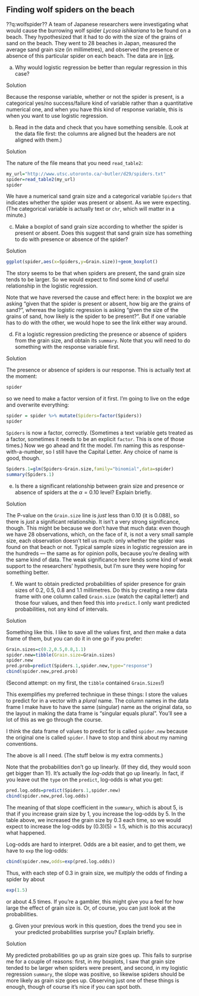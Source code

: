 ##  Finding wolf spiders on the beach


??q:wolfspider?? A team of Japanese researchers were investigating what would
cause the burrowing wolf spider *Lycosa ishikariana* to be found
on a beach. They hypothesized that it had to do with the size of the
grains of sand on the beach. They went to 28 beaches in Japan,
measured the average sand grain size (in millimetres), and observed
the presence or absence of this particular spider on each beach. The
data are in [link](http://www.utsc.utoronto.ca/~butler/d29/spiders.txt). 



(a) Why would logistic regression be better than regular
regression in this case?
 
Solution


Because the response variable, whether or not the spider is
present, is a categorical yes/no success/failure kind of variable
rather than a quantitative numerical one, and when you have this
kind of response variable, this is when you want to use logistic
regression. 
 

(b) Read in the data and check that you have something
sensible. (Look at the data file first: the columns are aligned but
the headers are not aligned with them.)
 
Solution


The nature of the file means that you need `read_table2`:
```r
my_url="http://www.utsc.utoronto.ca/~butler/d29/spiders.txt"
spider=read_table2(my_url)
spider
```

     

We have a numerical sand grain size and a categorical variable
`Spiders` that indicates whether the spider was present or
absent. As we were expecting. (The categorical variable is actually
text or `chr`, which will matter in a minute.)
 

(c) Make a boxplot of sand grain size according to whether the
spider is present or absent. Does this suggest that sand grain size
has something to do with presence or absence of the spider?
 
Solution


```r
ggplot(spider,aes(x=Spiders,y=Grain.size))+geom_boxplot()
```

     

The story seems to be that when spiders are present, the sand grain
size tends to be larger. So we would expect to find some kind of
useful relationship in the logistic regression.

Note that we have reversed the cause and effect here: in the boxplot
we are asking "given that the spider is present or absent, how big are the grains of sand?", 
whereas the logistic regression is asking "given the size of the grains of sand, how likely is the spider to be present?". But if one variable has to do with the other, we would
hope to see the link either way around.
 

(d) Fit a logistic regression predicting the presence or
absence of spiders from the grain size, and obtain its
`summary`. Note that you will need to do something with the
response variable first.
 
Solution


The presence or absence of spiders is our response. This is
actually text at the moment:
```r
spider
```

     

so we need to make a factor version of it first. I'm going to live on
the edge and overwrite everything:

```r
spider = spider %>% mutate(Spiders=factor(Spiders))
spider
```

 

`Spiders` is now a factor, correctly. (Sometimes a text
variable gets treated as a factor, sometimes it needs to be an
explicit `factor`. This is one of those times.)
Now we go ahead and fit the model. I'm naming this as
response-with-a-number, so I still have the Capital Letter. Any choice
of name is good, though.

```r
Spiders.1=glm(Spiders~Grain.size,family="binomial",data=spider)
summary(Spiders.1)
```

     
 

(e) Is there a significant relationship between grain size and
presence or absence of spiders at the $\alpha=0.10$ level? Explain briefly.
 
Solution


The P-value on the `Grain.size` line is *just* less
than 0.10 (it is 0.088), so there is *just* a significant
relationship. 
It isn't a very strong significance, though. This
might be because we don't have that much data: even though we have
28 observations, which, on the face of it, is not a very small
sample size, each observation doesn't tell us much: only whether
the spider was found on that beach or not. Typical sample sizes in
logistic regression are in the hundreds --- the same as for
opinion polls, because you're dealing with the same kind of data.
The weak significance here lends some kind of weak support to the
researchers' hypothesis, but I'm sure they were hoping for
something better.
 

(f) We want to obtain predicted probabilities of spider presence
for grain sizes of 0.2, 0.5, 0.8 and 1.1 millimetres. Do this by
creating a new data frame with one column called `Grain.size`
(watch the capital letter!) and those four values, and then feed
this into `predict`. I only want predicted probabilities, not
any kind of intervals.
 
Solution


Something like this. I like to save all the values first, and
*then* make a data frame of them, but you can do it in one
go if you prefer: 
```r
Grain.sizes=c(0.2,0.5,0.8,1.1)
spider.new=tibble(Grain.size=Grain.sizes)
spider.new
pred.prob=predict(Spiders.1,spider.new,type="response")
cbind(spider.new,pred.prob)
```

     

(Second attempt: on my first, the `tibble` contained
`Grain.Sizes`!) 

This exemplifies my preferred technique in these things: I store the
values to predict for in a vector with a *plural* name. The
column names in the data frame I make have to have the same (singular)
name as the original data, so the layout in making the data frame is
"singular equals plural". You'll see a lot of this as we go through
the course.

I think the data frame of values to predict for is called
`spider.new`  because the original one is called
`spider`. I have to stop and think about my naming
conventions. 

The above is all I need. (The stuff below is my extra comments.)

Note that the probabilities don't go up linearly. (If they did, they
would soon get bigger than 1!). It's actually the *log-odds* that
go up linearly. In fact, if you leave out the `type` on the
`predict`, log-odds is what you get:

```r
pred.log.odds=predict(Spiders.1,spider.new)
cbind(spider.new,pred.log.odds)
```

 

The meaning of that slope coefficient in the `summary`, which
is about 5, is that if you increase grain size by 1, you increase the
log-odds by 5. In the table above, we increased the grain size by 0.3
each time, so we would expect to increase the log-odds by
$(0.3)(5)=1.5$, which is (to this accuracy) what happened.

Log-odds are hard to interpret. Odds are a bit easier, and to get
them, we have to `exp` the log-odds:

```r
cbind(spider.new,odds=exp(pred.log.odds))
```

 
Thus, with each step of
0.3 in grain size, we *multiply* the odds of finding a spider by
about 

```r
exp(1.5)
```

 

or about 4.5 times. If you're a gambler, this might give you a feel
for how large the effect of grain size is. Or, of course, you can just
look at the probabilities.
 

(g) Given your previous work in this question, does the trend
you see in your predicted probabilities surprise you? Explain briefly.
 
Solution


My predicted probabilities go up as grain size goes up. This fails
to surprise me for a couple of reasons: first, in my boxplots, I
saw that grain size tended to be larger when spiders were present,
and second, in my logistic regression `summary`, the slope
was positive, so likewise spiders should be more likely as grain
size goes up. Observing just one of these things is enough, though
of course it's nice if you can spot both.
 



